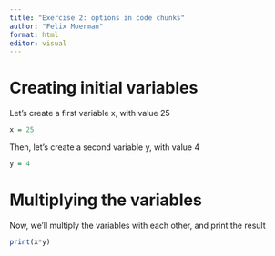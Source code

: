 ```yaml
---
title: "Exercise 2: options in code chunks"
author: "Felix Moerman"
format: html
editor: visual
---
```


# Creating initial variables
Let's create a first variable x, with value 25
```r

x = 25
```

Then, let's create a second variable y, with value 4
```r

y = 4
```

# Multiplying the variables
Now, we'll multiply the variables with each other, and print the result
```r
print(x*y)
```

